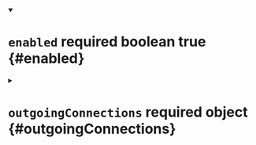 


<details className="config-field" data-expandable="false" open>
<summary>

# `enabled` <span className="config-field-required" data-required="false">required</span> <span className="config-field-type">boolean</span> <span className="config-field-default">true</span> <span className="config-field-enum"></span> {#enabled}



</summary>



</details>



<details className="config-field" data-expandable="true">
<summary>

# `outgoingConnections` <span className="config-field-required" data-required="true">required</span> <span className="config-field-type">object</span> <span className="config-field-default"></span> <span className="config-field-enum"></span> {#outgoingConnections}



</summary>




<details className="config-field" data-expandable="true">
<summary>

## `ipBlock` <span className="config-field-required" data-required="true">required</span> <span className="config-field-type">object</span> <span className="config-field-default"></span> <span className="config-field-enum"></span> {#outgoingConnections-ipBlock}



</summary>




<details className="config-field" data-expandable="false" open>
<summary>

### `cidr` <span className="config-field-required" data-required="true">required</span> <span className="config-field-type">string</span> <span className="config-field-default"></span> <span className="config-field-enum"></span> {#outgoingConnections-ipBlock-cidr}

cidr is a string representing the IPBlock
Valid examples are "192.168.1.0/24" or "2001:db8::/64"

</summary>



</details>



<details className="config-field" data-expandable="false" open>
<summary>

### `except` <span className="config-field-required" data-required="false">required</span> <span className="config-field-type">string[]</span> <span className="config-field-default"></span> <span className="config-field-enum"></span> {#outgoingConnections-ipBlock-except}

except is a slice of CIDRs that should not be included within an IPBlock
Valid examples are "192.168.1.0/24" or "2001:db8::/64"
Except values will be rejected if they are outside the cidr range

</summary>



</details>


</details>


</details>
